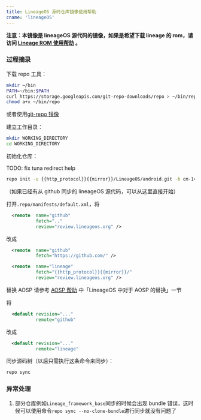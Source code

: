 ```yaml
---
title: LineageOS 源码仓库镜像使用帮助
cname: 'lineageOS'
---
```


**注意：本镜像是 lineageOS 源代码的镜像，如果是希望下载 lineage 的 rom，请访问 [Lineage ROM 使用帮助](/lineage-rom/) 。**

### 过程摘录

下载 repo 工具：

```bash
mkdir ~/bin
PATH=~/bin:$PATH
curl https://storage.googleapis.com/git-repo-downloads/repo > ~/bin/repo
chmod a+x ~/bin/repo
```

或者使用[git-repo 镜像](/git-repo/)

建立工作目录：

```bash
mkdir WORKING_DIRECTORY
cd WORKING_DIRECTORY
```

初始化仓库：

TODO: fix tuna redirect help

<CodeBlock>

```bash
repo init -u {{http_protocol}}{{mirror}}/LineageOS/android.git -b cm-14.1
```

</CodeBlock>

（如果已经有从 github 同步的 lineageOS 源代码，可以从这里直接开始）

打开`.repo/manifests/default.xml`，将

```xml
  <remote  name="github"
           fetch=".."
           review="review.lineageos.org" />

```

改成

<CodeBlock>

```xml
  <remote  name="github"
           fetch="https://github.com/" />

  <remote  name="lineage"
           fetch="{{http_protocol}}{{mirror}}/"
           review="review.lineageos.org" />
```

</CodeBlock>

替换 AOSP 请参考 [AOSP 帮助](/AOSP/) 中「LineageOS 中对于 AOSP 的替换」一节

将

```xml
  <default revision="..."
           remote="github"
```

改成

```xml
  <default revision="..."
           remote="lineage"
```

同步源码树（以后只需执行这条命令来同步）：

```bash
repo sync
```

### 异常处理
	
1. 部分仓库例如`Lineage_framework_base`同步的时候会出现 bundle 错误，这时候可以使用命令`repo sync --no-clone-bundle`进行同步就没有问题了

